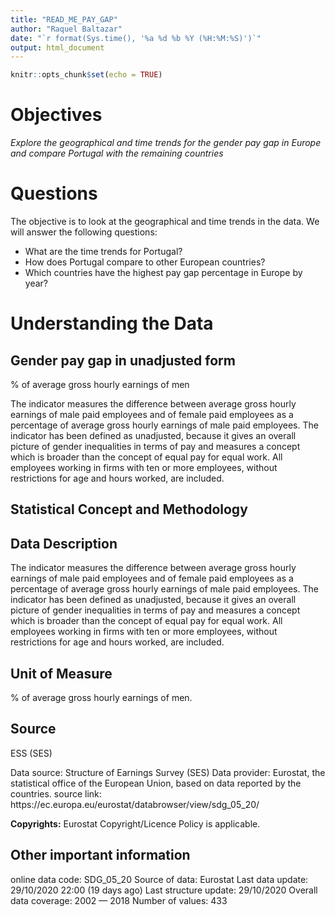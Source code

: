 ```yaml
---
title: "READ_ME_PAY_GAP"
author: "Raquel Baltazar"
date: "`r format(Sys.time(), '%a %d %b %Y (%H:%M:%S)')`"
output: html_document
---
```


```r
knitr::opts_chunk$set(echo = TRUE)
```

# Objectives

*Explore the geographical and time trends for the gender pay gap in Europe and compare Portugal with the remaining countries*


# Questions

The objective is to look at the geographical and time trends in the data. We will
answer the following questions:

+ What are the time trends for Portugal?
+ How does Portugal compare to other European countries?
+ Which countries have the highest pay gap percentage in Europe by year?

# Understanding the Data

## Gender pay gap in unadjusted form
% of average gross hourly earnings of men

The indicator measures the difference between average gross hourly earnings of male paid employees and of female paid employees as a percentage of average gross hourly earnings of male paid employees. The indicator has been defined as unadjusted, because it gives an overall picture of gender inequalities in terms of pay and measures a concept which is broader than the concept of equal pay for equal work. All employees working in firms with ten or more employees, without restrictions for age and hours worked, are included.

## Statistical Concept and Methodology

## Data Description 
The indicator measures the difference between average gross hourly earnings of male paid employees and of female paid employees as a percentage of average gross hourly earnings of male paid employees. The indicator has been defined as unadjusted, because it gives an overall picture of gender inequalities in terms of pay and measures a concept which is broader than the concept of equal pay for equal work. All employees working in firms with ten or more employees, without restrictions for age and hours worked, are included.

## Unit of Measure
% of average gross hourly earnings of men.

## Source 
ESS (SES)

Data source: Structure of Earnings Survey (SES)
Data provider: Eurostat, the statistical office of the European Union, based on data reported by the countries.
source link: https://ec.europa.eu/eurostat/databrowser/view/sdg_05_20/

**Copyrights:** Eurostat Copyright/Licence Policy is applicable.

## Other important information

online data code: SDG_05_20
Source of data: Eurostat
Last data update: 29/10/2020  22:00 (19 days ago)
Last structure update: 29/10/2020
Overall data coverage: 2002 — 2018
Number of values: 433
